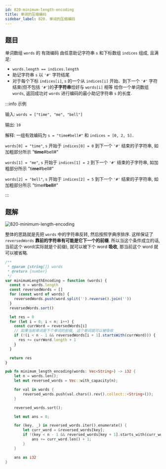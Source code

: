 ```yaml
---
id: 820-minimum-length-encoding
title: 单词的压缩编码
sidebar_label: 820. 单词的压缩编码
---
```


## 题目

单词数组 `words` 的 有效编码 由任意助记字符串 `s` 和下标数组 `indices` 组成, 且满足:

- `words.length == indices.length`
- 助记字符串 `s` 以 `'#'` 字符结尾
- 对于每个下标 `indices[i]`, `s` 的一个从 `indices[i]` 开始、到下一个 `'#'` 字符结束(但不包括 `'#'`)的**子字符串**恰好与 `words[i]` 相等
  给你一个单词数组 `words`, 返回成功对 `words` 进行编码的最小助记字符串 `s` 的长度.

:::info 示例

输入: `words = ["time", "me", "bell"]`

输出: `10`

解释: 一组有效编码为 `s = "time#bell#"` 和 `indices = [0, 2, 5].`

`words[0] = "time"`, `s` 开始于 `indices[0] = 0` 到下一个 `'#'` 结束的子字符串, 如加粗部分所示 "**time**#bell#"

`words[1] = "me"`, `s` 开始于 `indices[1] = 2` 到下一个 `'#'` 结束的子字符串, 如加粗部分所示 "ti**me**#bell#"

`words[2] = "bell"`, `s` 开始于 `indices[2] = 5` 到下一个 `'#'` 结束的子字符串, 如加粗部分所示 "time#**bell**#"

:::

## 题解

![820-minimum-length-encoding](../../static/img/820-minimum-length-encoding.jpg)

整体的思路就是先把 `words` 中的字符串反转, 然后按照字典序排序. 这样保证了 `reversedWords` **靠前的字符串有可能是它下一个的前缀**. 所以当这个条件成立的话, 当前这个 word(实际就是个前缀), 就可以被下个 word **吸收**, 那当前这个 word 就可以被省略.


<Tabs>
  <TabItem value="JavaScript" label="JavaScript" default>

```ts
/**
 * @param {string[]} words
 * @return {number}
 */
var minimumLengthEncoding = function (words) {
  const n = words.length
  const reversedWords = []
  for (const word of words) {
    reversedWords.push(word.split('').reverse().join(''))
  }
  reversedWords.sort()

  let res = 0
  for (let i = 0; i < n; i++) {
    const currWord = reversedWords[i]
    // 如果当前单词是下个单词的前缀, 这个单词就可以被吸收
    if (!(i < n - 1 && reversedWords[i + 1].startsWith(currWord))) {
      res += currWord.length + 1
    }
  }

  return res
}
```

</TabItem>
<TabItem value="Rust" label="Rust">

```rust
pub fn minimum_length_encoding(words: Vec<String>) -> i32 {
    let n = words.len();
    let mut reversed_words = Vec::with_capacity(n);

    for val in words {
        reversed_words.push(val.chars().rev().collect::<String>());
    }

    reversed_words.sort();

    let mut ans = 0;

    for (key, _) in reversed_words.iter().enumerate() {
        let curr_word = &reversed_words[key];
        if !(key < n - 1 && reversed_words[key + 1].starts_with(curr_word)) {
            ans += curr_word.len() + 1;
        }
    }

    ans as i32
}

```

</TabItem>
</Tabs>
